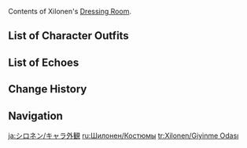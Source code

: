 {{CharacterTabs}}
Contents of Xilonen's [[Dressing Room]].

==List of Character Outfits==
{{Outfits by Category Table|Xilonen Outfits|nocharacter=1}}

==List of Echoes==
{{Echoes by Category Table|Xilonen Echoes|nocharacter=1}}

==Change History==
{{Change History|5.1}}

==Navigation==
{{Character Navbox|Dressing Room}}

[[ja:シロネン/キャラ外観]]
[[ru:Шилонен/Костюмы]]
[[tr:Xilonen/Giyinme Odası]]